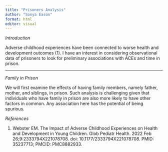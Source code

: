 ```yaml
---
title: "Prisoners Analysis"
author: "Sonya Eason"
format: html
editor: visual
---
```


*Introduction*

Adverse childhood experiences have been connected to worse health and development outcomes (1). I have an interest in considering observational data of prisoners to look for preliminary associations with ACEs and time in prison.

------------------------------------------------------------------------

*Family in Prison*

We will first examine the effects of having family members, namely father, mother, and siblings, in prison. Such analysis is challenging given that individuals who have family in prison are also more likely to have other factors in common. Any association here has the potential of being spurious.

*References*

1.  Webster EM. The Impact of Adverse Childhood Experiences on Health and Development in Young Children. Glob Pediatr Health. 2022 Feb 26;9:2333794X221078708. doi: 10.1177/2333794X221078708. PMID: 35237713; PMCID: PMC8882933.
